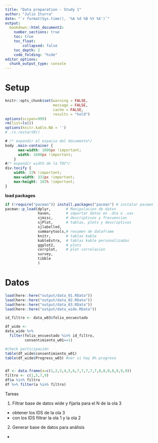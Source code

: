 ```yaml
---
title: "Data preparation - Study 1"
author: "Julio Iturra"
date: "`r format(Sys.time(), '%A %d %B %Y %X')`"
output:
  bookdown::html_document2:
    number_sections: true
    toc: true
    toc_float:
        collapsed: false
    toc_depth: 2
    code_folding: "hide"
editor_options:
  chunk_output_type: console
---
```


# Setup

```r
knitr::opts_chunk$set(warning = FALSE,
                      message = FALSE, 
                      cache = FALSE,
                      results = "hold")
options(scipen=999)
rm(list=ls())
options(knitr.kable.NA = '')
# .rs.restartR()
```

```css
# /* expandir el espacio del documento*/
body .main-container {
      max-width: 1600px !important;
      width: 1600px !important;
    }
#/* expandir width de la TOC*/
div.tocify {
    width: 22% !important;
    max-width: 331px !important;
    max-height: 102% !important;
}
```

**load packages**
```r
if (!require("pacman")) install.packages("pacman") # instalar pacman
pacman::p_load(dplyr,       # Manipulacion de datos 
               haven,       # importar datos en .dta o .sav
               sjmisc,      # descriptivos y frecuencias
               sjPlot,      # tablas, plots y descriptivos
               sjlabelled,
               summarytools,# resumen de dataframe
               knitr,       # tablas kable
               kableExtra,  # tablas kable personalizadas
               ggplot2,     # plots
               corrplot,    # plot correlacion
               survey,
               tibble
               )

```

# Datos

```r
load(here::here("output/data_01.RData"))
load(here::here("output/data_02.RData"))
load(here::here("output/data_03.RData"))
load(here::here("output/data_wide.RData"))
```


```r
id_filtro <- data_w03$folio_encuestado

df_wide <- 
data_wide %>% 
  filter(folio_encuestado %in% id_filtro,
         consentimiento_w01==1)

#check participación
table(df_wide$consentimiento_w01)
table(df_wide$Progress_w03) #ver si hay 0% progreso


df <- data.frame(a=c(1,2,3,4,5,6,7,7,7,7,7,8,8,8,8,9,9,9))
filtro <- c(1,5,7,9)
df$a %in% filtro
df %>% filter(a %in% filtro)
```



Tareas

1. Filtrar base de datos wide y fijarla para el N de la ola 3
  - obtener los IDS de la ola 3
  - con los IDS filtrar la ola 1 y la ola 2
  
2. Generar base de datos para análisis
  -
  








